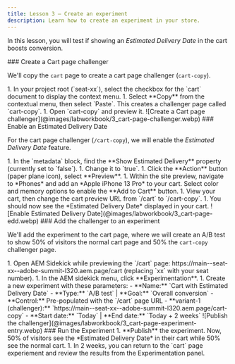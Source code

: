 ```yaml
---
title: Lesson 3 — Create an experiment
description: Learn how to create an experiment in your store.
---
```



In this lesson, you will test if showing an *Estimated Delivery Date* in the cart boosts conversion.

<Tasks>

<Task>
### Create a Cart page challenger

We'll copy the `cart` page to create a cart page challenger (`cart-copy`).

<Steps>
1. In your project root (`seat-xx`), select the checkbox for the `cart` document to display the context menu.
1. Select **Copy** from the contextual menu, then select `Paste`. This creates a challenger page called `cart-copy`.
1. Open `cart-copy` and preview it.

</Steps>

<Diagram caption="Create a Cart page challenger">
  ![Create a Cart page challenger](@images/labworkbook/3_cart-page-challenger.webp)
</Diagram>

</Task>

<Task>
### Enable an Estimated Delivery Date

For the cart page challenger (`/cart-copy`), we will enable the *Estimated Delivery Date* feature.

<Steps>
1. In the `metadata` block, find the **Show Estimated Delivery** property (currently set to `false`).
1. Change it to `true`.
1. Click the **Action** button (paper plane icon), select **Preview**.
1. Within the site preview, navigate to *Phones* and add an *Apple iPhone 13 Pro* to your cart. Select color and memory options to enable the **Add to Cart** button.
1. View your cart, then change the cart preview URL from `/cart` to `/cart-copy`.
1. You should now see the *Estimated Delivery Date* displayed in your cart.

</Steps>

<Diagram caption="Enable Estimated Delivery Date">
  ![Enable Estimated Delivery Date](@images/labworkbook/3_cart-page-edd.webp)
</Diagram>

</Task>

<Task>
### Add the challenger to an experiment

We'll add the experiment to the cart page, where we will create an A/B test to show 50% of visitors the normal cart page and 50% the `cart-copy` challenger page.

<Steps>
1. Open AEM Sidekick while previewing the `/cart` page: https://main--seat-xx--adobe-summit-l320.aem.page/cart (replacing `xx` with your seat number).
1. In the AEM sidekick menu, click **Experimentation**.
1. Create a new experiment with these parameters:
   - **Name:** `Cart with Estimated Delivery Date`
   - **Type:** `A/B test` | **Goal:** `Overall conversion`
   - **Control:** Pre-populated with the `/cart` page URL
   - **variant-1 (challenger):** `https://main--seat-xx--adobe-summit-l320.aem.page/cart-copy`
   - **Start date:** `Today` | **End date:** `Today + 2 weeks`

</Steps>

<Diagram caption="Publish the challenger">
  ![Publish the challenger](@images/labworkbook/3_cart-page-experiment-entry.webp)
</Diagram>

</Task>

<Task>
### Run the Experiment

<Steps>
1. **Publish** the experiment. Now, 50% of visitors see the *Estimated Delivery Date* in their cart while 50% see the normal cart.
1. In 2 weeks, you can return to the `cart` page experiement and review the results from the Experimentation panel.

</Steps>

</Task>

</Tasks>